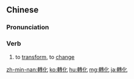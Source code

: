 {{also|转化}}
==Chinese==
{{zh-forms|s=转化}}

===Pronunciation===
{{zh-pron
|m=zhuǎnhuà
|c=zyun2 faa3
|mn=qz,tw,xm,zz:choán-hòa
|cat=v
}}

===Verb===
{{zh-verb}}
# to [[transform]], to [[change]]

[[zh-min-nan:轉化]]
[[ko:轉化]]
[[hu:轉化]]
[[mg:轉化]]
[[ja:轉化]]